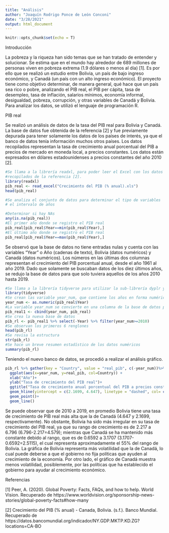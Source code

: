 ```yaml
---
title: "Análisis"
author: "Joaquín Rodrigo Ponce de León Conconi"
date: "3/28/2021"
output: html_document
---
```


```r
knitr::opts_chunk$set(echo = T)
```

Introducción

La pobreza y la riqueza han sido temas que se han tratado de entender y solucionar. Se estima que en el mundo hay alrededor de 689 millones de personas viven en pobreza extrema (1.9 dólares o menos al día) [1]. Es por ello que se realizó un estudio entre Bolivia, un país de bajo ingreso económico, y Canadá (un país con un alto ingreso económico). El proyecto tiene como objetivo determinar, de manera general, qué hace que un país sea rico o pobre, analizando el PIB real, 
el PIB per cápita, tasa de desempleo, tasa de inflación, salarios mínimos, economía informal, desigualdad, pobreza, corrupción, y otras variables de Canadá y Bolivia. Para analizar los datos, se utilizó el lenguaje de programación R.

PIB real

Se realizó un análisis de datos de la tasa del PIB real para Bolivia y Canadá. La base de datos fue obtenida de la referencia [2] y fue previamente depurada para tener solamente los datos de los países de interés, ya que el banco de datos tenía información muchos otros países. Los datos recopilados representan la tasa de crecimiento anual porcentual del PIB a precios de mercado en moneda local, a precios constantes. Los datos están expresados en dólares estadounidenses a precios constantes del año 2010 [2].

```r
#Se llama a la librería readxl, para poder leer el Excel con los datos 
#recopilados de la referencia [2].
library(readxl)
pib_real <- read_excel("Crecimiento del PIB (% anual).xls")
head(pib_real)
```

```r
#Se analiza el conjunto de datos para determinar el tipo de variables 
# el intervalo de años 

#Determinar si hay NAs
any(is.na(pib_real))
#El primer año donde se registro el PIB real
pib_real[pib_real$Year==min(pib_real$Year),] 
#El último año donde se registro el PIB real
pib_real[pib_real$Year==max(pib_real$Year),] 


```


Se observó que la base de datos no tiene entradas nulas y cuenta con las variables "Year" o Año (cadenas de texto), Bolivia (datos numéricos) y Canadá (datos numéricos). Los números en las últimas dos columnas representan el crecimiento del PIB porcentual anual, desde el año 1961 al año 2019. Dado que solamente se buscaban datos de los diez últimos años, se redujo la base de datos para que solo tuviera aquellos de los años 2010 hasta 2019.
```r
#Se llama a la librería tidyverse para utilizar la sub-librería dyplr y ggplot2
library(tidyverse)
#Se crean las variable year_num, que contiene los años en forma numérica de la base de datos pib_real. Esto con el objetivo de facilitar el filtrado de los datos
year_num <- as.numeric(pib_real$Year)
#La variable year_num se convierte en una columna de la base de datos pib_real1, la cual tiene las tres columnas de pib_real
pib_real1 <- cbind(year_num, pib_real)
#Se crea la nueva base de datos 
pib_rl <- pib_real1 %>% select(-Year) %>% filter(year_num>=2010)
#Se observan los primeros 6 renglones
head(pib_rl)
#Se revisa la estructura 
str(pib_rl)
#Se hace un breve resumen estadístico de los datos numéricos 
summary(pib_rl)
```
 
Teniendo el nuevo banco de datos, se procedió a realizar el análisis gráfico.

```r
pib_rl %>% gather(key = "Country", value = "real_pib", c(-year_num))%>%
  ggplot(aes(x=year_num, y=real_pib, col=Country)) + 
  xlab("Año")+
  ylab("Tasa de crecimiento del PIB real")+
  ggtitle("Tasa de crecimiento anual porcentual del PIB a precios constantes")+
  geom_hline(yintercept = c(2.1699, 4.647), linetype = "dashed", col= c("blue", "red"))+
  geom_point()+
  geom_line()
```

Se puede observar que de 2010 a 2019, en promedio Bolivia tiene una tasa de crecimiento de PIB real más alta que la de Canadá (4.647 y 2.1699, respectivamente). No obstante, Bolivia ha sido más irregular en su tasa de crecimiento del PIB real, ya que su rango de crecimiento es de 2.217 a 6.796 (6.796-2.217=4.579); mientras que Canadá se ha mantenido más constante debido al rango, que es de 0.6592 a 3.1707 (3.1707-0.6592=2.5115), el cual representa aproximadamente el 55% del rango de Bolivia. La gráfica de Bolivia representa más volatilidad que la de Canadá, lo cual puede deberse a que el gobierno no fija políticas que ayuden al crecimiento de la economía. Por otro lado, el gráfico de Canadá muestra menos volatilidad, posiblemente, por las políticas que ha establecido el gobierno para ayudar al crecimiento económico.



Referencias

[1] Peer, A. (2020). Global Poverty: Facts, FAQs, and how to help. World Vision. Recuperado de https://www.worldvision.org/sponsorship-news-stories/global-poverty-facts#how-many

[2] Crecimiento del PIB (% anual) - Canada, Bolivia. (s.f.). Banco Mundial. Recuperado de https://datos.bancomundial.org/indicador/NY.GDP.MKTP.KD.ZG?locations=CA-BO




